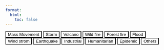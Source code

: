 ```yaml
---
format:
  html:
    toc: false
---
```


```{=html}

        <style>
            .tab {
                display: block;
            }
button{
  background-color:white;
}

button:hover{background-color: #ced9e9;}

button:focus{background-color: #4570ad ;color: white;}

a {
  color: orange;
}

a.button{
  color:green;
  text-decoration: none;
}

a:visited {
  color: purple;
}

a:active {
  color: blue;
}
        </style>
    <script type="text/javascript">
            window.onload = function() {
                openTabFromJson('Mass movement'); // Set Tab 1 as initially displayed
            };
          
            async function  openTabFromJson(tabName) {

                // const jsonData=events
                const response =  await fetch('events.json');
                
                const jsonData =  await response.json();
                const filterKey = tabName; // Change this to the key you want to filter on
                

                const filteredData = jsonData.filter(item => item.producttype === filterKey);
                console.log(filteredData)

                const tableContainer = document.getElementById('table-container');
                tableContainer.innerHTML='<h2>'+tabName+'</h2>';
                const table = document.createElement('table');
                const tableHead = document.createElement('thead');
                const tableBody = document.createElement('tbody');

                const headerRow = document.createElement('tr');
                const headerCell1 = document.createElement('th');
                const headerCell2 = document.createElement('th');
                const headerCell3 = document.createElement('th');

                headerCell1.textContent = 'Product ID';
                headerCell2.textContent = 'Event';
                headerCell3.textContent = 'Catalouge';

                headerRow.appendChild(headerCell1);
                headerRow.appendChild(headerCell2);
                headerRow.appendChild(headerCell3);

                tableHead.appendChild(headerRow);
                table.appendChild(tableHead);
                table.appendChild(tableBody);

                filteredData.forEach(item => {
                const row = document.createElement('tr');
                const cell1 = document.createElement('td');
                const cell2 = document.createElement('td');
                const cell3 = document.createElement('td');

                cell1.textContent = item.productid;
                cell2.textContent = item.event;
                cell3.textContent = item.catalogue;

                row.appendChild(cell1);
                row.appendChild(cell2);
                row.appendChild(cell3);

                tableBody.appendChild(row);
                });

                tableContainer.appendChild(table);

            }
          </script>
          

        <div>
        <button id ='mm' onclick="openTabFromJson('Mass movement')">Mass Movement</button>
        <button onclick="openTabFromJson('Strom')">Storm</button>
        <button onclick="openTabFromJson('Volcanic activity')">Volcano</button>
        <button onclick="openTabFromJson('Wildfire')">Wild fire</button>
        <button onclick="openTabFromJson('Forest fire, wild fire')">Forest fire</button>
        <button onclick="openTabFromJson('Flood')">Flood</button>
        <button onclick="openTabFromJson('Wind strom')">Wind strom</button>
        <button onclick="openTabFromJson('Earthquake')">Earthquake</button>
        <button onclick="openTabFromJson('Industrial accproductident')">Industrial</button>
        <button onclick="openTabFromJson('Extreme temperature')">Humanitarian</button>
        <button onclick="openTabFromJson('Epidemic')">Epidemic</button>
        <button onclick="openTabFromJson('Other')">Others</button>
        </div>

          <div id="table-container"></div>

```